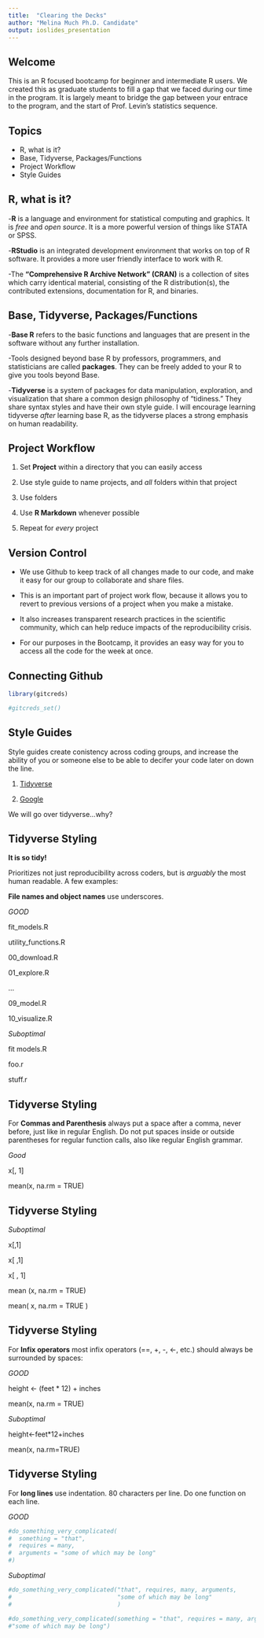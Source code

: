 ```yaml
---
title:  "Clearing the Decks"
author: "Melina Much Ph.D. Candidate"
output: ioslides_presentation
---
```


## Welcome

This is an R focused bootcamp for beginner and intermediate R users. We created this as graduate students to fill a gap that we faced during our time in the program. It is largely meant to bridge the gap between your entrace to the program, and the start of Prof. Levin's statistics sequence.

## Topics

- R, what is it?
- Base, Tidyverse, Packages/Functions
- Project Workflow
- Style Guides

## R, what is it?

-**R** is a language and environment for statistical computing and graphics. It is *free* and *open source*. It is a more powerful version of things like STATA or SPSS.

-**RStudio** is an integrated development environment that works on top of R software. It provides a more user friendly interface to work with R.

-The **“Comprehensive R Archive Network” (CRAN)** is a collection of sites which carry identical material, consisting of the R distribution(s), the contributed extensions, documentation for R, and binaries.

## Base, Tidyverse, Packages/Functions

-**Base R** refers to the basic functions and languages that are present in the software without any further installation.

-Tools designed beyond base R by professors, programmers, and statisticians are called **packages**. They can be freely added to your R to give you tools beyond Base.

-**Tidyverse** is a system of packages for data manipulation, exploration, and visualization that share a common design philosophy of "tidiness." They share syntax styles and have their own style guide. I will encourage learning tidyverse *after* learning base R, as the tidyverse places a strong emphasis on human readability. 

## Project Workflow

1) Set **Project** within a directory that you can easily access 

2) Use style guide to name projects, and *all* folders within that project 

3) Use folders

4) Use **R Markdown** whenever possible

5) Repeat for *every* project

## Version Control 

- We use Github to keep track of all changes made to our code, and make it easy for our group to collaborate and share files. 

- This is an important part of project work flow, because it allows you to revert to previous versions of a project when you make a mistake.

- It also increases transparent research practices in the scientific community, which can help reduce impacts of the reproducibility crisis.

- For our purposes in the Bootcamp, it provides an easy way for you to access all the code for the week at once. 

## Connecting Github

```r

library(gitcreds)

#gitcreds_set()

```


## Style Guides

Style guides create conistency across coding groups, and increase the ability of you or someone else to be able to decifer your code later on down the line. 

1) [Tidyverse](https://style.tidyverse.org/)

2) [Google](https://google.github.io/styleguide/Rguide.html)

We will go over tidyverse...why? 

## Tidyverse Styling

**It is so tidy!**

Prioritizes not just reproducibility across coders, but is *arguably* the most human readable. A few examples:

**File names and object names** use underscores.

*GOOD*

fit_models.R

utility_functions.R

00_download.R

01_explore.R

...

09_model.R

10_visualize.R

*Suboptimal*

fit models.R

foo.r

stuff.r

## Tidyverse Styling

For **Commas and Parenthesis** always put a space after a comma, never before, just like in regular English. Do not put spaces inside or outside parentheses for regular function calls, also like regular English grammar.

*Good*

x[, 1]

mean(x, na.rm = TRUE)

## Tidyverse Styling

*Suboptimal*

x[,1]

x[ ,1]

x[ , 1]

mean (x, na.rm = TRUE)

mean( x, na.rm = TRUE )

## Tidyverse Styling

For **Infix operators** most infix operators (==, +, -, <-, etc.) should always be surrounded by spaces:

*GOOD*

height <- (feet * 12) + inches

mean(x, na.rm = TRUE)

*Suboptimal*

height<-feet*12+inches

mean(x, na.rm=TRUE)

## Tidyverse Styling

For **long lines** use indentation. 80 characters per line. Do one function on each line.

*GOOD*

```r
#do_something_very_complicated(
#  something = "that",
#  requires = many,
#  arguments = "some of which may be long"
#)
```

*Suboptimal*

```r
#do_something_very_complicated("that", requires, many, arguments,
#                              "some of which may be long"
#                              )

#do_something_very_complicated(something = "that", requires = many, arguments =
#"some of which may be long")                              

```


